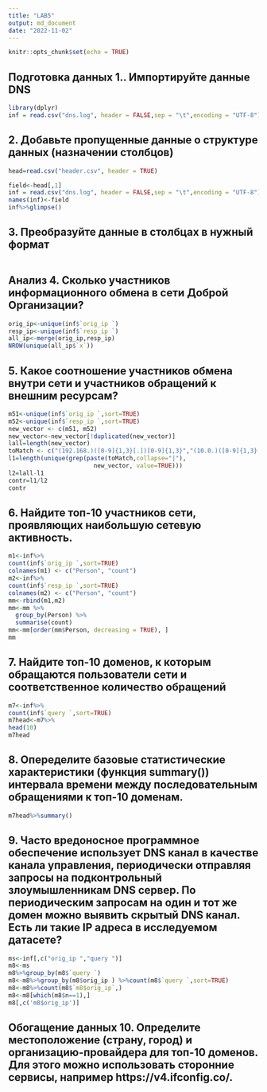 ```yaml
---
title: "LAB5"
output: md_document
date: "2022-11-02"
---
```

```r
knitr::opts_chunk$set(echo = TRUE)
```

## Подготовка данных 1.. Импортируйте данные DNS
```r
library(dplyr)
inf = read.csv("dns.log", header = FALSE,sep = "\t",encoding = "UTF-8")
```

## 2. Добавьте пропущенные данные о структуре данных (назначении столбцов)
```r
head=read.csv("header.csv", header = TRUE)

field<-head[,1]
inf = read.csv("dns.log", header = FALSE,sep = "\t",encoding = "UTF-8")
names(inf)<-field
inf%>%glimpse()
```

## 3. Преобразуйте данные в столбцах в нужный формат
```r

```

## Анализ 4. Сколько участников информационного обмена в сети Доброй Организации?
```r
orig_ip<-unique(inf$`orig_ip `)
resp_ip<-unique(inf$`resp_ip `)
all_ip<-merge(orig_ip,resp_ip)
NROW(unique(all_ip$`x`))
```

## 5. Какое соотношение участников обмена внутри сети и участников обращений к внешним ресурсам?
```r
m51<-unique(inf$`orig_ip `,sort=TRUE)
m52<-unique(inf$`resp_ip `,sort=TRUE)
new_vector <- c(m51, m52)
new_vector<-new_vector[!duplicated(new_vector)]
lall=length(new_vector)
toMatch <- c("(192.168.)([0-9]{1,3}[.])[0-9]{1,3}","(10.0.)([0-9]{1,3}[.])[0-9]{1,3}","(100.64.)([0-9]{1,3}[.])[0-9]{1,3}","(172.16.)([0-9]{1,3}[.])[0-9]{1,3}")
l1=length(unique(grep(paste(toMatch,collapse="|"), 
                        new_vector, value=TRUE)))
l2=lall-l1
contr=l1/l2
contr

```

## 6. Найдите топ-10 участников сети, проявляющих наибольшую сетевую активность.
```r

m1<-inf%>%
count(inf$`orig_ip `,sort=TRUE)
colnames(m1) <- c("Person", "count")
m2<-inf%>%
count(inf$`resp_ip `,sort=TRUE)
colnames(m2) <- c("Person", "count")
mm<-rbind(m1,m2)
mm<-mm %>%
  group_by(Person) %>%
  summarise(count)
mm<-mm[order(mm$Person, decreasing = TRUE), ]   
mm
```

## 7. Найдите топ-10 доменов, к которым обращаются пользователи сети и соответственное количество обращений
```r
m7<-inf%>%
count(inf$`query `,sort=TRUE)
m7head<-m7%>%
head(10)
m7head
```

## 8. Опеределите базовые статистические характеристики (функция summary()) интервала времени между последовательным обращениями к топ-10 доменам.
```r
m7head%>%summary()
```

## 9. Часто вредоносное программное обеспечение использует DNS канал в качестве канала управления, периодически отправляя запросы на подконтрольный злоумышленникам DNS сервер. По периодическим запросам на один и тот же домен можно выявить скрытый DNS канал. Есть ли такие IP адреса в исследуемом датасете?
```r
ms<-inf[,c("orig_ip ","query ")]
m8<-ms
m8%>%group_by(m8$`query `)
m8<-m8%>%group_by(m8$orig_ip ) %>%count(m8$`query `,sort=TRUE)
m8<-m8%>%count(m8$`m8$orig_ip`,)
m8<-m8[which(m8$n==1),]
m8[,c('m8$orig_ip')]

```

## Обогащение данных 10. Определите местоположение (страну, город) и организацию-провайдера для топ-10 доменов. Для этого можно использовать сторонние сервисы, например https://v4.ifconfig.co/.
```r

```
